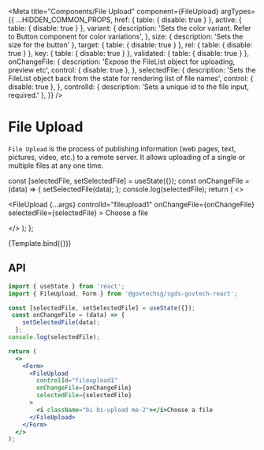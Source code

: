 
<Meta
  title="Components/File Upload"
  component={FileUpload}
  argTypes={{
    ...HIDDEN_COMMON_PROPS,
    href: { table: { disable: true } },
    active: { table: { disable: true } },
    variant: {
      description:
        'Sets the color variant. Refer to Button component for color variations',
    },
    size: { description: 'Sets the size for the button' },
    target: { table: { disable: true } },
    rel: { table: { disable: true } },
    key: { table: { disable: true } },
    validated: { table: { disable: true } },
    onChangeFile: {
      description: 'Expose the FileList object for uploading, preview etc',
      control: { disable: true },
    },
     selectedFile: {
      description: 'Sets the FileList object back from the state for rendering list of file names',
      control: { disable: true },
    },
    controlId: { description: 'Sets a unique id to the file input, required.' },
  }}
/>

# File Upload

`File Upload` is the process of publishing information (web pages, text, pictures, video, etc.) to a remote server. It allows uploading of a single or multiple files at any one time.

  const [selectedFile, setSelectedFile] = useState({});
  const onChangeFile = (data) => {
    setSelectedFile(data);
  };
  console.log(selectedFile);
  return (
    <>
      <Form>
        <FileUpload
          {...args}
          controlId="fileupload1"
          onChangeFile={onChangeFile}
          selectedFile={selectedFile}
        >
          <i className="bi bi-upload me-2"></i>Choose a file
        </FileUpload>
      </Form>
    </>
  );
};

<Canvas>
  <Story name="Default">{Template.bind({})}</Story>
</Canvas>

## API

<ArgsTable story="Default" />

```jsx
import { useState } from 'react';
import { FileUpload, Form } from '@govtechsg/sgds-govtech-react';

const [selectedFile, setSelectedFile] = useState({});
 const onChangeFile = (data) => {
    setSelectedFile(data);
  };
console.log(selectedFile);

return (
  <>
    <Form>
      <FileUpload
        controlId="fileupload1"
        onChangeFile={onChangeFile}
        selectedFile={selectedFile}
      >
        <i className="bi bi-upload me-2"></i>Choose a file
      </FileUpload>
    </Form>
  </>
);
```
